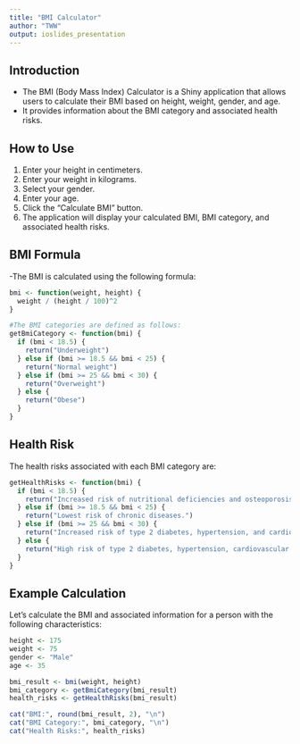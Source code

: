 ```yaml
---
title: "BMI Calculator"
author: "TWW"
output: ioslides_presentation
---
```


## Introduction

-   The BMI (Body Mass Index) Calculator is a Shiny application that allows users to calculate their BMI based on height, weight, gender, and age.
-   It provides information about the BMI category and associated health risks.

## How to Use

1.  Enter your height in centimeters.
2.  Enter your weight in kilograms.
3.  Select your gender.
4.  Enter your age.
5.  Click the "Calculate BMI" button.
6.  The application will display your calculated BMI, BMI category, and associated health risks.

## BMI Formula

-The BMI is calculated using the following formula:

```r
bmi <- function(weight, height) {
  weight / (height / 100)^2
}

```

```r
#The BMI categories are defined as follows:
getBmiCategory <- function(bmi) {
  if (bmi < 18.5) {
    return("Underweight")
  } else if (bmi >= 18.5 && bmi < 25) {
    return("Normal weight")
  } else if (bmi >= 25 && bmi < 30) {
    return("Overweight")
  } else {
    return("Obese")
  }
}
```

## Health Risk

The health risks associated with each BMI category are:

```r
getHealthRisks <- function(bmi) {
  if (bmi < 18.5) {
    return("Increased risk of nutritional deficiencies and osteoporosis.")
  } else if (bmi >= 18.5 && bmi < 25) {
    return("Lowest risk of chronic diseases.")
  } else if (bmi >= 25 && bmi < 30) {
    return("Increased risk of type 2 diabetes, hypertension, and cardiovascular diseases.")
  } else {
    return("High risk of type 2 diabetes, hypertension, cardiovascular diseases, and certain cancers.")
  }
}
```

## Example Calculation

Let's calculate the BMI and associated information for a person with the following characteristics:

```r
height <- 175
weight <- 75
gender <- "Male"
age <- 35

bmi_result <- bmi(weight, height)
bmi_category <- getBmiCategory(bmi_result)
health_risks <- getHealthRisks(bmi_result)

cat("BMI:", round(bmi_result, 2), "\n")
cat("BMI Category:", bmi_category, "\n")
cat("Health Risks:", health_risks)
```
